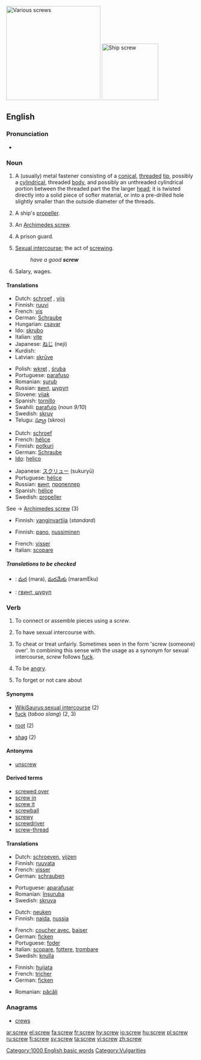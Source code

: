 [[Image:Screws.jpg|thumb|right|250px|'''Various screws''']]
[[Image:Screw-Konpira.jpg|thumb|right|150px|'''Ship screw''']]

==English==

===Pronunciation===
*{{audio|en-us-screw.ogg|Audio (US)}}

===Noun===
{{en-noun}}

# A (usually) metal fastener consisting of a [[conical]], [[threaded]] [[tip]], possibly a [[cylindrical]], threaded [[body]], and possibly an unthreaded cylindrical portion between the threaded part the the larger [[head]]; it is twisted directly into a solid piece of softer material, or into a pre-drilled hole slightly smaller than the outside diameter of the threads.
# {{nautical}} A ship's [[propeller]].
# An [[Archimedes screw]].
# {{slang}} A prison guard.
# {{context|vulgar|countable}} [[sexual intercourse|Sexual intercourse]]; the act of [[screwing]].
#:''have a good '''screw'''''
# {{slang}} Salary, wages.

====Translations====
{{trans-top|Fastener}}
*Dutch: [[schroef]] {{f}}, [[vijs]]
*Finnish: [[ruuvi]]
*French: [[vis]] {{f}}
*German: [[Schraube]] {{f}}
*Hungarian: [[csavar]]
*Ido: [[skrubo]]
*Italian: [[vite]] {{f}}
*Japanese: [[ねじ]] (neji)
*Kurdish: {{KUchar|[[برغی]]}}
*Latvian: [[skrūve]] {{f}}
{{trans-mid}}
*Polish: [[wkręt]] {{m}}, [[śruba]] {{f}}
*Portuguese: [[parafuso]] {{m}}
*Romanian: [[şurub]] {{n}}
*Russian: [[винт]], [[шуруп]]
*Slovene: [[vijak]] {{m}}
*Spanish: [[tornillo]] {{m}}
*Swahili: [[parafujo]] (''noun 9/10'')
*Swedish: [[skruv]] {{c}}
*Telugu: [[స్క్రూ]] (skroo)
{{trans-bottom}}

{{trans-top|A ship’s propeller}}
*Dutch: [[schroef]] {{f}}
*French: [[hélice]]
*Finnish: [[potkuri]]
*German: [[Schraube]] {{f}}
*[[Ido]]: [[helico]]
{{trans-mid}}
*Japanese: [[スクリュー]] (sukuryū)
*Portuguese: [[hélice]] {{f}}
*Russian: [[винт]], [[пропеллер]]
*Spanish: [[hélice]] {{f}}
*Swedish: [[propeller]] {{c}}
{{trans-bottom}}

;See -> [[Archimedes screw]] (3)
<!-- Add possible translations at "Archimedes screw" -->

{{trans-top|A prison guard}}
*Finnish: [[vanginvartija]] (''standard'')
{{trans-mid}}
{{trans-bottom}}

{{trans-top|The act of screwing}}
*Finnish: [[pano#Finnish|pano]], [[nussiminen]]
{{trans-mid}}
*French: [[visser]]
*Italian: [[scopare]] {{v}}
{{trans-bottom}}

=====Translations to be checked=====
{{checktrans}}

*{{ttbc|Telugu}}: [[మర]] (mara), [[మరమేకు]] (maramEku)
*{{ttbc|Ukrainian}}: [[гвинт, шуруп]]

===Verb===
{{en-verb}}

# {{transitive}} To connect or assemble pieces using a ''screw''.
# {{transitive}} {{vulgar}} {{slang}} To have sexual intercourse with.
# {{transitive}} {{slang}} To cheat or treat unfairly. Sometimes seen in the form 'screw (someone) over'. In combining this sense with the usage as a synonym for sexual intercourse, ''screw'' follows [[fuck]].
# {{intransitive}} {{slang}} To be [[angry]].
# {{transitive}} {{slang}} To forget or not care about

====Synonyms====
*[[WikiSaurus:sexual intercourse]] (2)
*[[fuck]] (''taboo slang'') (2, 3)
*{{italbrac|Australian}} [[root]] (2)
*{{italbrac|British}} [[shag]] (2)

====Antonyms====
*[[unscrew]]

====Derived terms====
*[[screwed over]]
*[[screw in]]
*[[screw it]]
*[[screwball]]
*[[screwy]]
*[[screwdriver]]
*[[screw-thread]]

====Translations====
{{trans-top|To connect or assemble pieces using a screw}}
*Dutch: [[schroeven]], [[vijzen]]
*Finnish: [[ruuvata]]
*French: [[visser]]
*German: [[schrauben]]
{{trans-mid}}
*Portuguese: [[aparafusar]]
*Romanian: [[înşuruba]]
*Swedish: [[skruva]]
{{trans-bottom}}

{{trans-top|To have sexual intercourse with}}
*Dutch: [[neuken]]
*Finnish: [[naida]], [[nussia]]
{{trans-mid}}
*French: [[coucher avec]], [[baiser]]
*German: [[ficken]]
*Portuguese: [[foder]]
*Italian: [[scopare]], [[fottere]], [[trombare]]
*Swedish: [[knulla]]
{{trans-bottom}}

{{trans-top|To cheat or treat unfairly}}
*Finnish: [[huijata]]
*French: [[tricher]]
*German: [[ficken]]
{{trans-mid}}
*Romanian: [[păcăli]]
{{trans-bottom}}

===Anagrams===
*[[crews]]

[[Category:1000 English basic words]]
[[Category:Vulgarities]]

[[ar:screw]]
[[el:screw]]
[[fa:screw]]
[[fr:screw]]
[[hy:screw]]
[[io:screw]]
[[hu:screw]]
[[pl:screw]]
[[ru:screw]]
[[fi:screw]]
[[sv:screw]]
[[ta:screw]]
[[vi:screw]]
[[zh:screw]]